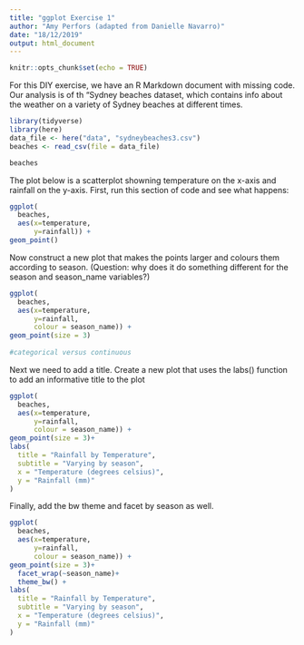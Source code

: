 ```yaml
---
title: "ggplot Exercise 1"
author: "Amy Perfors (adapted from Danielle Navarro)"
date: "18/12/2019"
output: html_document
---
```


```r
knitr::opts_chunk$set(echo = TRUE)
```

For this DIY exercise, we have an R Markdown document with missing code. Our analysis is of th "Sydney beaches dataset, which contains info about the weather on a variety of Sydney beaches at different times.

```r
library(tidyverse)
library(here)
data_file <- here("data", "sydneybeaches3.csv")
beaches <- read_csv(file = data_file)

beaches
```

The plot below is a scatterplot showning temperature on the x-axis and rainfall on the y-axis. First, run this section of code and see what happens:

```r
ggplot(
  beaches, 
  aes(x=temperature, 
      y=rainfall)) + 
geom_point()
```

Now construct a new plot that makes the points larger and colours them according to season. (Question: why does it do something different for the season and season_name variables?)

```r
ggplot(
  beaches, 
  aes(x=temperature, 
      y=rainfall,
      colour = season_name)) + 
geom_point(size = 3)
  
#categorical versus continuous 
```

Next we need to add a title. Create a new plot that uses the labs() function to add an informative title to the plot

```r
ggplot(
  beaches, 
  aes(x=temperature, 
      y=rainfall,
      colour = season_name)) + 
geom_point(size = 3)+
labs(
  title = "Rainfall by Temperature",
  subtitle = "Varying by season",
  x = "Temperature (degrees celsius)",
  y = "Rainfall (mm)"
)
```

Finally, add the bw theme and facet by season as well.

```r
ggplot(
  beaches, 
  aes(x=temperature, 
      y=rainfall,
      colour = season_name)) + 
geom_point(size = 3)+
  facet_wrap(~season_name)+
  theme_bw() +
labs(
  title = "Rainfall by Temperature",
  subtitle = "Varying by season",
  x = "Temperature (degrees celsius)",
  y = "Rainfall (mm)"
)
```